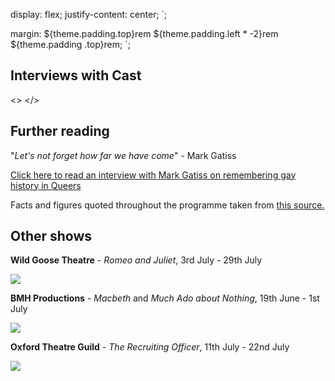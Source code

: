 
  display: flex;
  justify-content: center;
`;

  margin: ${theme.padding.top}rem ${theme.padding.left * -2}rem ${theme.padding
      .top}rem;
`;

## Interviews with Cast

<>
  <Helmet>
    <script src="https://instagram.com/embed.js"></script>
  </Helmet>
  <InstaDiv>
    <InstagramEmbed
      url="https://www.instagram.com/p/CtOapjTo3e-/"
      width="100%"
    />
  </InstaDiv>
  <InstaDiv>
    <InstagramEmbed
      url="https://www.instagram.com/p/CtUGlC2oFXS/"
      width="100%"
    />
  </InstaDiv>
  <InstaDiv>
    <InstagramEmbed
      url="https://www.instagram.com/p/CtYt1nuImGj/"
      width="100%"
    />
  </InstaDiv>
  <InstaDiv>
    <InstagramEmbed
      url="https://www.instagram.com/p/CtkUhdoN0Xx/"
      width="100%"
    />
  </InstaDiv>
</>

## Further reading

"_Let's not forget how far we have come_" - Mark Gatiss

[Click here to read an interview with
Mark Gatiss on remembering gay history in
Queers](https://nickhernbooksblog.com/2017/07/27/lets-not-forget-how-far-we-have-come-mark-gatiss-on-remembering-gay-history-in-queers/)

Facts and figures quoted throughout the programme taken from [this source.](https://www.stonewall.org.uk/cy/lgbtq-facts-and-figures)

<QueersQuote num={8} />

## Other shows

**Wild Goose Theatre** - _Romeo and Juliet_, 3rd July - 29th July

<CenteredFlex>
  <a href="https://www.oxfordcastleandprison.co.uk/events/event/romeo-juliet/">
    <img src={RomeoAndJuliet} />
  </a>
</CenteredFlex>

**BMH Productions** - _Macbeth_ and _Much Ado about Nothing_, 19th June - 1st July

<CenteredFlex>
  <a href="https://www.oxfordcastleandprison.co.uk/events/event/macbeth_much_ado_about_nothing/">
    <img src={MacbethMuchAdo} />
  </a>
</CenteredFlex>

**Oxford Theatre Guild** - _The Recruiting Officer_, 11th July - 22nd July

<CenteredFlex>
  <a href="https://www.ticketsoxford.com/events/the-recruiting-officer">
    <img src={RecruitingOfficer} />
  </a>
</CenteredFlex>
